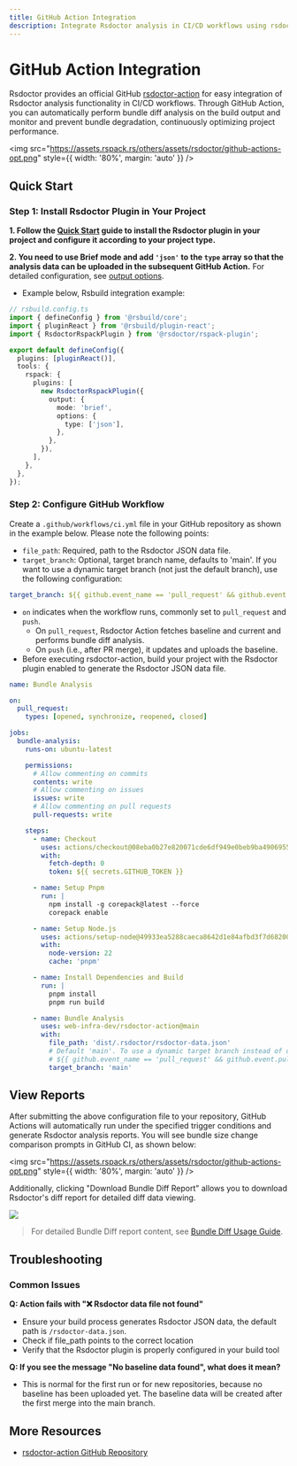 ```yaml
---
title: GitHub Action Integration
description: Integrate Rsdoctor analysis in CI/CD workflows using rsdoctor-action
---
```


# GitHub Action Integration

Rsdoctor provides an official GitHub [rsdoctor-action](https://github.com/web-infra-dev/rsdoctor-action) for easy integration of Rsdoctor analysis functionality in CI/CD workflows. Through GitHub Action, you can automatically perform bundle diff analysis on the build output and monitor and prevent bundle degradation, continuously optimizing project performance.

<img
  src="https://assets.rspack.rs/others/assets/rsdoctor/github-actions-opt.png"
  style={{ width: '80%', margin: 'auto' }}
/>

## Quick Start

### Step 1: Install Rsdoctor Plugin in Your Project

**1. Follow the [Quick Start](/guide/start/quick-start) guide to install the Rsdoctor plugin in your project and configure it according to your project type.**

**2. You need to use Brief mode and add `'json'` to the `type` array so that the analysis data can be uploaded in the subsequent GitHub Action.** For detailed configuration, see [output options](/config/options/output).

- Example below, Rsbuild integration example:

```typescript
// rsbuild.config.ts
import { defineConfig } from '@rsbuild/core';
import { pluginReact } from '@rsbuild/plugin-react';
import { RsdoctorRspackPlugin } from '@rsdoctor/rspack-plugin';

export default defineConfig({
  plugins: [pluginReact()],
  tools: {
    rspack: {
      plugins: [
        new RsdoctorRspackPlugin({
          output: {
            mode: 'brief',
            options: {
              type: ['json'],
            },
          },
        }),
      ],
    },
  },
});
```

### Step 2: Configure GitHub Workflow

Create a `.github/workflows/ci.yml` file in your GitHub repository as shown in the example below. Please note the following points:

- `file_path`: Required, path to the Rsdoctor JSON data file.
- `target_branch`: Optional, target branch name, defaults to 'main'. If you want to use a dynamic target branch (not just the default branch), use the following configuration:

```yaml
target_branch: ${{ github.event_name == 'pull_request' && github.event.pull_request.base.ref || github.event.repository.default_branch }}
```

- `on` indicates when the workflow runs, commonly set to `pull_request` and `push`.
  - On `pull_request`, Rsdoctor Action fetches baseline and current and performs bundle diff analysis.
  - On `push` (i.e., after PR merge), it updates and uploads the baseline.
- Before executing rsdoctor-action, build your project with the Rsdoctor plugin enabled to generate the Rsdoctor JSON data file.

```yaml
name: Bundle Analysis

on:
  pull_request:
    types: [opened, synchronize, reopened, closed]

jobs:
  bundle-analysis:
    runs-on: ubuntu-latest

    permissions:
      # Allow commenting on commits
      contents: write
      # Allow commenting on issues
      issues: write
      # Allow commenting on pull requests
      pull-requests: write

    steps:
      - name: Checkout
        uses: actions/checkout@08eba0b27e820071cde6df949e0beb9ba4906955 # v4
        with:
          fetch-depth: 0
          token: ${{ secrets.GITHUB_TOKEN }}

      - name: Setup Pnpm
        run: |
          npm install -g corepack@latest --force
          corepack enable

      - name: Setup Node.js
        uses: actions/setup-node@49933ea5288caeca8642d1e84afbd3f7d6820020 # v4.4.0
        with:
          node-version: 22
          cache: 'pnpm'

      - name: Install Dependencies and Build
        run: |
          pnpm install
          pnpm run build

      - name: Bundle Analysis
        uses: web-infra-dev/rsdoctor-action@main
        with:
          file_path: 'dist/.rsdoctor/rsdoctor-data.json'
          # Default 'main'. To use a dynamic target branch instead of only the default branch, use:
          # ${{ github.event_name == 'pull_request' && github.event.pull_request.base.ref || github.event.repository.default_branch }}
          target_branch: 'main'
```

## View Reports

After submitting the above configuration file to your repository, GitHub Actions will automatically run under the specified trigger conditions and generate Rsdoctor analysis reports. You will see bundle size change comparison prompts in GitHub CI, as shown below:

<img
  src="https://assets.rspack.rs/others/assets/rsdoctor/github-actions-opt.png"
  style={{ width: '80%', margin: 'auto' }}
/>

Additionally, clicking "Download Bundle Diff Report" allows you to download Rsdoctor's diff report for detailed diff data viewing.

<img src="https://assets.rspack.rs/others/assets/rsdoctor/bundle-diff-all.png" />

> For detailed Bundle Diff report content, see [Bundle Diff Usage Guide](/guide/usage/bundle-diff).

## Troubleshooting

### Common Issues

**Q: Action fails with "❌ Rsdoctor data file not found"**

- Ensure your build process generates Rsdoctor JSON data, the default path is `/rsdoctor-data.json`.
- Check if file_path points to the correct location
- Verify that the Rsdoctor plugin is properly configured in your build tool

**Q: If you see the message "No baseline data found", what does it mean?**

- This is normal for the first run or for new repositories, because no baseline has been uploaded yet. The baseline data will be created after the first merge into the main branch.

## More Resources

- [rsdoctor-action GitHub Repository](https://github.com/web-infra-dev/rsdoctor-action)
